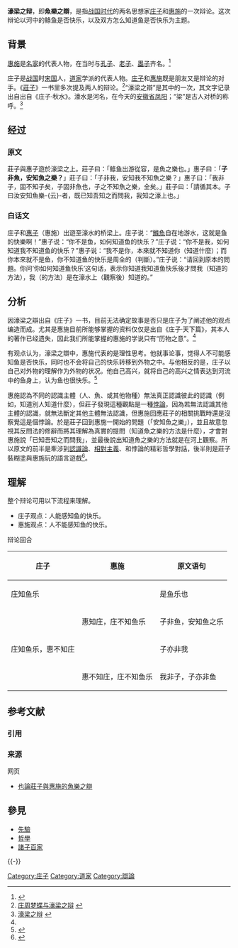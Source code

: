 {{NoteTA
|1=zh-hans:鲦;zh-hant:鯈;
}}
'''濠梁之辩'''，即'''魚樂之辯'''，是指[[战国时代|战国时代]]的两名思想家[[庄子|庄子]]和[[惠施|惠施]]的一次辩论。这次辩论以河中的鲦鱼是否快乐，以及双方怎么知道鱼是否快乐为主题。

==背景==
[[惠施|惠施]]是[[名家|名家]]的代表人物，在当时与[[孔子|孔子]]、[[老子|老子]]、[[墨子|墨子]]齐名。<ref name="看思想2">{{Cite web |url=http://club.ntu.edu.tw/~davidhsu/Lao-Chuang-Lecture/discuss_10/report/ChuangTzuAndHuiTzu_2.html |title=從濠梁之辯看莊惠二人的思想(二) |accessdate=2010-07-07 |archive-date=2009-09-23 |archive-url=https://web.archive.org/web/20090923222410/http://club.ntu.edu.tw/~davidhsu/Lao-Chuang-Lecture/discuss_10/report/ChuangTzuAndHuiTzu_2.html |dead-url=no }}</ref>

庄子是[[战国|战国]]时[[宋国|宋国]]人，[[道家|道家]]学派的代表人物。[[庄子|庄子]]和[[惠施|惠施]]既是朋友又是辩论的对手。《[[莊子_(書)|莊子]]》一书里多次提及两人的辩论。<ref>[http://www.hongen.com/edu/shfz/ytyk/sm040309.htm 庄周梦蝶与濠梁之辩] {{webarchive|url=https://web.archive.org/web/20100625121218/http://www.hongen.com/edu/shfz/ytyk/sm040309.htm |date=2010-06-25 }}</ref>“濠梁之辯”是其中的一次，其文字记录出自出自《庄子·秋水》。濠水是河名，在今天的[[安徽省|安徽省]][[凤阳|凤阳]]；“梁”是古人对桥的称呼。<ref>[http://www.yzxx315.com/html_902.htm 濠梁之辩] {{webarchive|url=https://web.archive.org/web/20140426215403/http://www.yzxx315.com/html_902.htm |date=2014-04-26 }}</ref>

==经过==
===原文===
莊子與惠子遊於濠梁之上。莊子曰：「鲦鱼出游從容，是魚之樂也。」惠子曰：「'''子非魚，安知魚之樂？'''」莊子曰：「子非我，安知我不知魚之樂？」惠子曰：「我非子，固不知子矣，子固非魚也，子之不知魚之樂，全矣。」莊子曰：「請循其本。子曰汝安知魚樂-{云}-者，既已知吾知之而問我，我知之濠上也。」

===白话文===
庄子和[[惠子|惠子]]（惠施）出遊至濠水的桥梁上。庄子说：“[[鰷魚|鰷魚]]自在地游水，这就是鱼的快樂啊！”惠子说：“你不是鱼，如何知道鱼的快乐？”庄子说：“你不是我，如何知道我不知道鱼的快乐？”惠子说：“我不是你，本來就不知道你（知道什麼）；而你本來就不是鱼，你不知道鱼的快乐是周全的（判斷）。”庄子说：“请回到原本的問題。你问‘你如何知道鱼快乐’这句话，表示你知道我知道鱼快乐後才問我（知道的方法），我（的方法）是在濠水上（觀察後）知道的。”

==分析==
因濠梁之辯出自《庄子》一书，目前无法确定故事是否只是庄子为了阐述他的观点编造而成。尤其是惠施目前所能够掌握的资料仅仅是出自《庄子·天下篇》，其本人的著作已经遗失，因此我们所能掌握的惠施的学说只有“历物之意”。<ref name="看思想2"/>

有观点认为，濠梁之辯中，惠施代表的是理性思考。他就事论事，觉得人不可能感知鱼是否快乐，同时也不会将自己的快乐转移到外物之中。与他相反的是，庄子以自己对外物的理解作为外物的状况。他自己高兴，就将自己的高兴之情表达到河流中的鱼身上，认为鱼也很快乐。<ref>{{Cite web |url=http://club.ntu.edu.tw/~davidhsu/Lao-Chuang-Lecture/discuss_10/report/ChuangTzuAndHuiTzu_1.html |title=從濠梁之辯看莊惠二人的思想(一) |accessdate=2010-07-06 |archive-date=2009-02-28 |archive-url=https://web.archive.org/web/20090228235007/http://club.ntu.edu.tw/~davidhsu/Lao-Chuang-Lecture/discuss_10/report/ChuangTzuAndHuiTzu_1.html |dead-url=no }}</ref>

惠施認為不同的認識主體（人、魚、或其他物種）無法真正認識彼此的認識（例如，知道別人知道什麼），但莊子發現這種觀點是一種[[悖論|悖論]]，因為若無法認識其他主體的認識，就無法斷定其他主體無法認識，但惠施回應莊子的相關挑戰時還是沒察覺這是個悖論。於是莊子回到惠施一開始的問題（「安知魚之樂」），並且故意忽視其反問法的修辭而將其理解為真實的提問（知道魚之樂的方法是什麼），才會對惠施說「已知吾知之而問我」，並最後說出知道魚之樂的方法就是在河上觀察。所以原文的前半是牽涉到[[認識論|認識論]]、[[相對主義|相對主義]]、和悖論的精彩哲學對話，後半則是莊子裝糊塗與惠施玩的語言遊戲<ref>{{Cite web |url=https://terms.naer.edu.tw/detail/1315317/?index=8 |title=存档副本 |access-date=2021-10-02 |archive-date=2021-10-02 |archive-url=https://web.archive.org/web/20211002111940/https://terms.naer.edu.tw/detail/1315317/?index=8 |dead-url=no }}</ref>。

==理解==
整个辩论可用以下流程来理解。

*庄子观点：人能感知鱼的快乐。
*惠施观点：人不能感知鱼的快乐。

辩论回合

{| class="wikitable"
|-
! 庄子!! 惠施 !! 原文语句
|-
| 庄知鱼乐 ||  || 是鱼乐也 
|-
|  || 惠知庄，庄不知鱼乐 || 子非鱼，安知鱼之乐 
|-
| 庄知鱼乐，惠不知庄 ||  || 子亦非我
|- 
|  || 惠不知庄，庄不知鱼乐 || 我非子，子亦非鱼
|}

{{or|在这场辩论中，之所以看起来最后莊子能够占优，是因为惠施提出的「子非鱼，安知鱼之乐」，这句话可产生歧义。一方面可以理解为表示对于庄子能否知道鱼之乐提出质疑，另一方面可理解为对于庄子以何种方式知道鱼之乐提出疑问。庄子本来是以前者理解作为质疑，并且惠施之后的回答表明跟庄子原本的观点达成了共识，并进行交锋。惠施最后做出了合理的归纳，导致庄子无法反驳，便提出了对于惠施第一句话的第二种理解来进行诡辩（對於形式邏輯者來說為詭辯），可以说只是通过文字游戏（回歸道，取消主客二分）的方式进行了反驳。这场辩论本来是惠施自己说出了歧义句，但是他并不是自相矛盾，因为本来共识层面双方都是以「惠施不知鱼之乐」在进行辩论，这种理解在此环境下也极为恰当，不过是庄子最后自己玩了文字游戏（微言大義）。}}

== 参考文献 ==
=== 引用 ===
{{Reflist}}

=== 来源 ===
; 网页
* [http://www.hkshp.org/modernhumanities/201703/2017-03-12lau_kwai_piu.htm 也論莊子與惠施的魚樂之辯] {{Wayback|url=http://www.hkshp.org/modernhumanities/201703/2017-03-12lau_kwai_piu.htm |date=20170409021145 }}

== 參見 ==
{{Portal box|汉字文化圈|哲学}}
* [[先驗|先驗]]
* [[哲學|哲學]]
* [[諸子百家|諸子百家]]

{{-}}
{{Debate}}
[[Category:庄子|Category:庄子]]
[[Category:道家|Category:道家]]
[[Category:辯論|Category:辯論]]